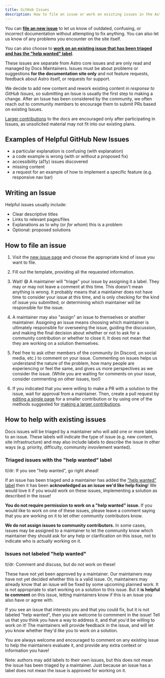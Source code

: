 ```yaml
---
title: GitHub Issues
description: How to file an issue or work on existing issues in the Astro Docs repository.
---
```

You can [**file an new issue**](https://github.com/withastro/docs/issues/new/choose) to let us know of outdated, confusing, or incorrect documentation without attempting to fix anything. You can also let us know of any problems you encounter on the site itself.

You can also choose to [**work on an existing issue that has been triaged and has the "help wanted" label**](https://github.com/withastro/docs/issues?q=is%3Aissue+is%3Aopen+sort%3Aupdated-desc+label%3A%22help+wanted%22).

These issues are separate from Astro core issues and are only read and managed by Docs Maintainers. Issues must be about problems or suggestions **for the documentation site only** and not feature requests, feedback about Astro itself, or requests for support.

We decide to add new content and rework existing content *in response to GitHub Issues*, so submitting an Issue is usually the first step to making a change. After an Issue has been considered by the community, we often reach out to community members to encourage them to submit PRs based on existing Issues. 

[Larger contributions](/first-time/5-larger-contributions/) to the docs are encouraged only after participating in Issues, as unsolicited material may not fit into our existing plans.

## Examples of Helpful GitHub New Issues

- a particular explanation is confusing (with explanation)
- a code example is wrong (with or without a proposed fix)
- accessibility (a11y) issues discovered
- missing content
- a request for an example of how to implement a specific feature (e.g. responsive nav bar)

## Writing an Issue

Helpful issues usually include:
- Clear descriptive titles
- Links to relevant pages/files
- Explanations as to why (or _for whom_) this is a problem
- Optional: proposed solutions

## How to file an issue

1. Visit the [new issue page](https://github.com/withastro/docs/issues/new/choose) and choose the appropriate kind of issue you want to file.

2. Fill out the template, providing all the requested information.

3. Wait! 😅 A maintainer will "triage" your issue by assigning it a label. They may or may not leave a comment at this time. This doesn't mean anything is wrong. It probably means that a maintainer does not have time to consider your issue at this time, and is only checking for the kind of issue you submitted, or determining which maintainer will be responsible for the issue.

4. A maintainer may also "assign" an issue to themselves or another maintainer. Assigning an issue means choosing which maintainer is ultimately responsible for overseeing the issue, guiding the discussion, and making the final decision about whether or not to ask for a community contribution or whether to close it. It does not mean that they are working on a solution themselves.

5. Feel free to ask other members of the community (in Discord, on social media, etc.) to comment on your issue. Commenting on issues helps us understand the nature of the problem, how many people are experiencing or feel the same, and gives us more perspectives as we consider the issue. (While you are waiting for comments on your issue, consider commenting on other issues, too!)

6. If you indicated that you were willing to make a PR with a solution to the issue, wait for approval from a maintainer. Then, create a pull request by [editing a single page](/first-time/4-edit-single-page/) for a smaller contribution or by using one of the methods suggested for [making a larger contributions](/first-time/5-larger-contributions/).

## How to help with existing issues

Docs issues will be triaged by a maintainer who will add one or more labels to an issue. These labels will indicate the type of issue (e.g. new content, site infrastructure) and may also include labels to describe the issue in other ways (e.g. priority, difficulty, community invovlement wanted).

### Triaged issues with the "help wanted" label

tl/dr: If you see "help wanted", go right ahead!

If an issue has been triaged and a maintainer has added the ["help wanted" label](https://github.com/withastro/docs/issues?q=is%3Aissue+is%3Aopen+sort%3Aupdated-desc+label%3A%22help+wanted%22) then it has been **acknowledged as an issue we'd like help fixing**! We would love it if you would work on these issues, implementing a solution as described in the issue!

**You do not require permission to work on a "help wanted" issue.** If you would like to work on one of these issues, please leave a comment saying that you are working on it to let other community contributors know. 

**We do not assign issues to community contributors.** In some cases, issues may be assigned to a maintainer to let the community know which maintainer they should ask for any help or clarification on this issue, not to indicate who is actually working on it.

### Issues not labeled "help wanted"

tl/dr: Comment and discuss, but do not work on these!

These have not yet been approved by a maintainer. Our maintainers may have not yet decided whether this is a valid issue. Or, maintainers may already know that an issue will be fixed by some upcoming planned work. It is not appropriate to start working on a solution to this issue. But it **is helpful to comment** on this issue, letting maintainers know if this is an issue you also have or agree with.

If you see an issue that interests you and that you could fix, but it is not labeled "help wanted", then you are welcome to commment in the issue! Tell us that you think you have a way to address it, and that you'd be willing to work on it! The maintainers will provide feedback in the issue, and will let you know whether they'd like you to work on a solution.

You are always welcome and encouraged to comment on any existing issue to help the maintainers evaluate it, and provide any extra context or information you have!

Note: authors may add labels to their own issues, but this does not mean the issue has been triaged by a maintainer. Just because an issue has a label does not mean the issue is approved for working on it. 
